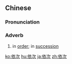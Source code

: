 ==Chinese==
{{zh-forms}}

===Pronunciation===
{{zh-pron
|m=yīcì
|c=ji1 ci3
|mn=qz:i-chhìr/tw,xm,zz:i-chhù
|cat=adv
}}

===Adverb===
{{zh-adv}}

# in [[order]]; in [[succession]]

[[ko:依次]]
[[hu:依次]]
[[ja:依次]]
[[zh:依次]]